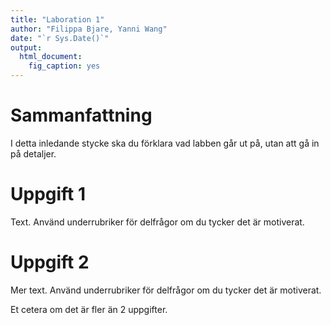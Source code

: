 ```yaml
---
title: "Laboration 1"
author: "Filippa Bjare, Yanni Wang"
date: "`r Sys.Date()`"
output: 
  html_document:
    fig_caption: yes
---
```


# Sammanfattning
I detta inledande stycke ska du förklara vad labben går ut på, utan att gå in
på detaljer.

# Uppgift 1
Text. Använd underrubriker för delfrågor om du tycker det är motiverat.

# Uppgift 2
Mer text. Använd underrubriker för delfrågor om du tycker det är motiverat.

Et cetera om det är fler än 2 uppgifter.
